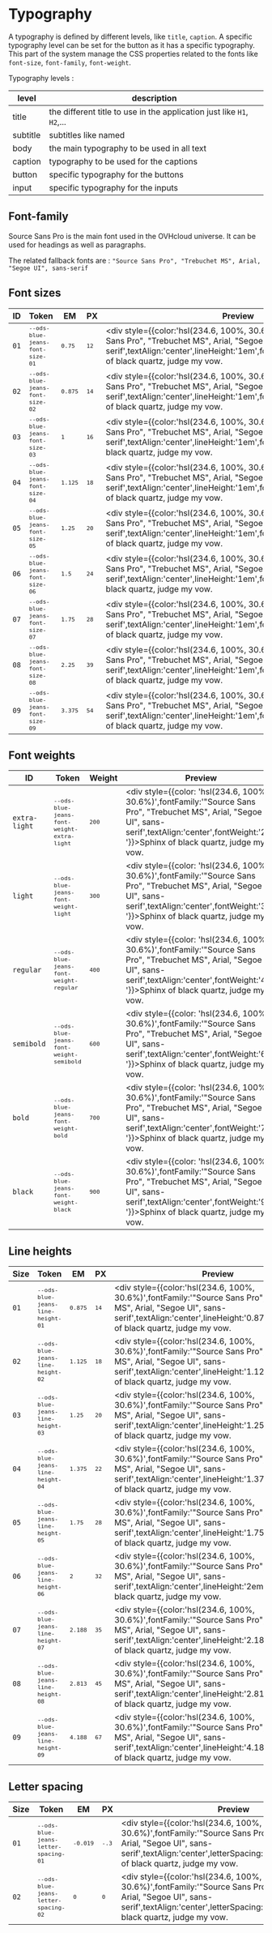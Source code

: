 
<Meta title="OVHcloud Design System/Design tokens/Blue Jeans/Typography" />

<div style={{
  position: 'absolute',
  inset: '5em'
}}>

  # Typography

  A typography is defined by different levels, like `title`, `caption`.
  A specific typography level can be set for the button as it has a specific typography.
  This part of the system manage the CSS properties related to the fonts like `font-size`,
  `font-family`, `font-weight`.

  Typography levels :

  | level    | description                                                            |
  |----------|------------------------------------------------------------------------|
  | title    | the different title to use in the application just like `H1`, `H2`,... |
  | subtitle | subtitles like named                                                   |
  | body     | the main typography to be used in all text                             |
  | caption  | typography to be used for the captions                                 |
  | button   | specific typography for the buttons                                    |
  | input    | specific typography for the inputs                                     |

  ## Font-family
  Source Sans Pro is the main font used in the OVHcloud universe. It can be used for headings as well as paragraphs.

  The related fallback fonts are :
  `"Source Sans Pro", "Trebuchet MS", Arial, "Segoe UI", sans-serif`

  ## Font sizes
  | ID    | Token                                           | EM                     | PX                  | Preview                                                                                                                                                                                                                         | Comments |
  |-------|-------------------------------------------------|------------------------|---------------------|---------------------------------------------------------------------------------------------------------------------------------------------------------------------------------------------------------------------------------|----------|
  | `01` | <small>`--ods-blue-jeans-font-size-01`</small> | <small>`0.75`</small>  | <small>`12`</small> | <div style={{color:'hsl(234.6, 100%, 30.6%)',fontFamily:'"Source Sans Pro", "Trebuchet MS", Arial, "Segoe UI", sans-serif',textAlign:'center',lineHeight:'1em',fontSize:'0.75em'}}>Sphinx of black quartz, judge my vow.</div>  |          |
  | `02` | <small>`--ods-blue-jeans-font-size-02`</small> | <small>`0.875`</small> | <small>`14`</small> | <div style={{color:'hsl(234.6, 100%, 30.6%)',fontFamily:'"Source Sans Pro", "Trebuchet MS", Arial, "Segoe UI", sans-serif',textAlign:'center',lineHeight:'1em',fontSize:'0.875em'}}>Sphinx of black quartz, judge my vow.</div> |          |
  | `03` | <small>`--ods-blue-jeans-font-size-03`</small> | <small>`1`</small>     | <small>`16`</small> | <div style={{color:'hsl(234.6, 100%, 30.6%)',fontFamily:'"Source Sans Pro", "Trebuchet MS", Arial, "Segoe UI", sans-serif',textAlign:'center',lineHeight:'1em',fontSize:'1em'}}>Sphinx of black quartz, judge my vow.</div>     |          |
  | `04` | <small>`--ods-blue-jeans-font-size-04`</small> | <small>`1.125`</small> | <small>`18`</small> | <div style={{color:'hsl(234.6, 100%, 30.6%)',fontFamily:'"Source Sans Pro", "Trebuchet MS", Arial, "Segoe UI", sans-serif',textAlign:'center',lineHeight:'1em',fontSize:'1.125em'}}>Sphinx of black quartz, judge my vow.</div> |          |
  | `05` | <small>`--ods-blue-jeans-font-size-05`</small> | <small>`1.25`</small>  | <small>`20`</small> | <div style={{color:'hsl(234.6, 100%, 30.6%)',fontFamily:'"Source Sans Pro", "Trebuchet MS", Arial, "Segoe UI", sans-serif',textAlign:'center',lineHeight:'1em',fontSize:'1.25em'}}>Sphinx of black quartz, judge my vow.</div>  |          |
  | `06` | <small>`--ods-blue-jeans-font-size-06`</small> | <small>`1.5`</small>   | <small>`24`</small> | <div style={{color:'hsl(234.6, 100%, 30.6%)',fontFamily:'"Source Sans Pro", "Trebuchet MS", Arial, "Segoe UI", sans-serif',textAlign:'center',lineHeight:'1em',fontSize:'1.5em'}}>Sphinx of black quartz, judge my vow.</div>   |          |
  | `07` | <small>`--ods-blue-jeans-font-size-07`</small> | <small>`1.75`</small>  | <small>`28`</small> | <div style={{color:'hsl(234.6, 100%, 30.6%)',fontFamily:'"Source Sans Pro", "Trebuchet MS", Arial, "Segoe UI", sans-serif',textAlign:'center',lineHeight:'1em',fontSize:'1.75em'}}>Sphinx of black quartz, judge my vow.</div>  |          |
  | `08` | <small>`--ods-blue-jeans-font-size-08`</small> | <small>`2.25`</small>  | <small>`39`</small> | <div style={{color:'hsl(234.6, 100%, 30.6%)',fontFamily:'"Source Sans Pro", "Trebuchet MS", Arial, "Segoe UI", sans-serif',textAlign:'center',lineHeight:'1em',fontSize:'2.25em'}}>Sphinx of black quartz, judge my vow.</div>  |          |
  | `09` | <small>`--ods-blue-jeans-font-size-09`</small> | <small>`3.375`</small> | <small>`54`</small> | <div style={{color:'hsl(234.6, 100%, 30.6%)',fontFamily:'"Source Sans Pro", "Trebuchet MS", Arial, "Segoe UI", sans-serif',textAlign:'center',lineHeight:'1em',fontSize:'3.375em'}}>Sphinx of black quartz, judge my vow.</div> |

  ## Font weights
  | ID            | Token                                                     | Weight               | Preview                                                                                                                                                                                                        | Comments |
  |---------------|-----------------------------------------------------------|----------------------|----------------------------------------------------------------------------------------------------------------------------------------------------------------------------------------------------------------|----------|
  | `extra-light` | <small>`--ods-blue-jeans-font-weight-extra-light`</small> | <small>`200`</small> | <div style={{color: 'hsl(234.6, 100%, 30.6%)',fontFamily:'"Source Sans Pro", "Trebuchet MS", Arial, "Segoe UI", sans-serif',textAlign:'center',fontWeight:'200 '}}>Sphinx of black quartz, judge my vow.</div> |          |
  | `light`       | <small>`--ods-blue-jeans-font-weight-light`</small>       | <small>`300`</small> | <div style={{color: 'hsl(234.6, 100%, 30.6%)',fontFamily:'"Source Sans Pro", "Trebuchet MS", Arial, "Segoe UI", sans-serif',textAlign:'center',fontWeight:'300 '}}>Sphinx of black quartz, judge my vow.</div> |          |
  | `regular`     | <small>`--ods-blue-jeans-font-weight-regular`</small>     | <small>`400`</small> | <div style={{color: 'hsl(234.6, 100%, 30.6%)',fontFamily:'"Source Sans Pro", "Trebuchet MS", Arial, "Segoe UI", sans-serif',textAlign:'center',fontWeight:'400 '}}>Sphinx of black quartz, judge my vow.</div> |          |
  | `semibold`    | <small>`--ods-blue-jeans-font-weight-semibold`</small>    | <small>`600`</small> | <div style={{color: 'hsl(234.6, 100%, 30.6%)',fontFamily:'"Source Sans Pro", "Trebuchet MS", Arial, "Segoe UI", sans-serif',textAlign:'center',fontWeight:'600 '}}>Sphinx of black quartz, judge my vow.</div> |          |
  | `bold`        | <small>`--ods-blue-jeans-font-weight-bold`</small>        | <small>`700`</small> | <div style={{color: 'hsl(234.6, 100%, 30.6%)',fontFamily:'"Source Sans Pro", "Trebuchet MS", Arial, "Segoe UI", sans-serif',textAlign:'center',fontWeight:'700 '}}>Sphinx of black quartz, judge my vow.</div> |          |
  | `black`       | <small>`--ods-blue-jeans-font-weight-black`</small>       | <small>`900`</small> | <div style={{color: 'hsl(234.6, 100%, 30.6%)',fontFamily:'"Source Sans Pro", "Trebuchet MS", Arial, "Segoe UI", sans-serif',textAlign:'center',fontWeight:'900 '}}>Sphinx of black quartz, judge my vow.</div> |

  ## Line heights
  | Size  | Token                                             | EM                     | PX                  | Preview                                                                                                                                                                                                          | Comments |
  |-------|---------------------------------------------------|------------------------|---------------------|------------------------------------------------------------------------------------------------------------------------------------------------------------------------------------------------------------------|----------|
  | `01` | <small>`--ods-blue-jeans-line-height-01`</small> | <small>`0.875`</small> | <small>`14`</small> | <div style={{color:'hsl(234.6, 100%, 30.6%)',fontFamily:'"Source Sans Pro", "Trebuchet MS", Arial, "Segoe UI", sans-serif',textAlign:'center',lineHeight:'0.875em'}}>Sphinx of black quartz, judge my vow.</div> |          |
  | `02` | <small>`--ods-blue-jeans-line-height-02`</small> | <small>`1.125`</small> | <small>`18`</small> | <div style={{color:'hsl(234.6, 100%, 30.6%)',fontFamily:'"Source Sans Pro", "Trebuchet MS", Arial, "Segoe UI", sans-serif',textAlign:'center',lineHeight:'1.125em'}}>Sphinx of black quartz, judge my vow.</div> |          |
  | `03` | <small>`--ods-blue-jeans-line-height-03`</small> | <small>`1.25`</small>  | <small>`20`</small> | <div style={{color:'hsl(234.6, 100%, 30.6%)',fontFamily:'"Source Sans Pro", "Trebuchet MS", Arial, "Segoe UI", sans-serif',textAlign:'center',lineHeight:'1.25em'}}>Sphinx of black quartz, judge my vow.</div>  |          |
  | `04` | <small>`--ods-blue-jeans-line-height-04`</small> | <small>`1.375`</small> | <small>`22`</small> | <div style={{color:'hsl(234.6, 100%, 30.6%)',fontFamily:'"Source Sans Pro", "Trebuchet MS", Arial, "Segoe UI", sans-serif',textAlign:'center',lineHeight:'1.375em'}}>Sphinx of black quartz, judge my vow.</div> |          |
  | `05` | <small>`--ods-blue-jeans-line-height-05`</small> | <small>`1.75`</small>  | <small>`28`</small> | <div style={{color:'hsl(234.6, 100%, 30.6%)',fontFamily:'"Source Sans Pro", "Trebuchet MS", Arial, "Segoe UI", sans-serif',textAlign:'center',lineHeight:'1.75em'}}>Sphinx of black quartz, judge my vow.</div>  |          |
  | `06` | <small>`--ods-blue-jeans-line-height-06`</small> | <small>`2`</small>     | <small>`32`</small> | <div style={{color:'hsl(234.6, 100%, 30.6%)',fontFamily:'"Source Sans Pro", "Trebuchet MS", Arial, "Segoe UI", sans-serif',textAlign:'center',lineHeight:'2em'}}>Sphinx of black quartz, judge my vow.</div>     |          |
  | `07` | <small>`--ods-blue-jeans-line-height-07`</small> | <small>`2.188`</small> | <small>`35`</small> | <div style={{color:'hsl(234.6, 100%, 30.6%)',fontFamily:'"Source Sans Pro", "Trebuchet MS", Arial, "Segoe UI", sans-serif',textAlign:'center',lineHeight:'2.188em'}}>Sphinx of black quartz, judge my vow.</div> |          |
  | `08` | <small>`--ods-blue-jeans-line-height-08`</small> | <small>`2.813`</small> | <small>`45`</small> | <div style={{color:'hsl(234.6, 100%, 30.6%)',fontFamily:'"Source Sans Pro", "Trebuchet MS", Arial, "Segoe UI", sans-serif',textAlign:'center',lineHeight:'2.813em'}}>Sphinx of black quartz, judge my vow.</div> |          |
  | `09` | <small>`--ods-blue-jeans-line-height-09`</small> | <small>`4.188`</small> | <small>`67`</small> | <div style={{color:'hsl(234.6, 100%, 30.6%)',fontFamily:'"Source Sans Pro", "Trebuchet MS", Arial, "Segoe UI", sans-serif',textAlign:'center',lineHeight:'4.188em'}}>Sphinx of black quartz, judge my vow.</div> |

  ## Letter spacing
  | Size   | Token                                                 | EM                      | PX                   | Preview                                                                                                                                                                                                              | Comments |
  |--------|-------------------------------------------------------|-------------------------|----------------------|----------------------------------------------------------------------------------------------------------------------------------------------------------------------------------------------------------------------|----------|
  | `01` | <small>`--ods-blue-jeans-letter-spacing-01`</small> | <small>`-0.019`</small> | <small>`-.3`</small> | <div style={{color:'hsl(234.6, 100%, 30.6%)',fontFamily:'"Source Sans Pro", "Trebuchet MS", Arial, "Segoe UI", sans-serif',textAlign:'center',letterSpacing:'-0.019em'}}>Sphinx of black quartz, judge my vow.</div> |          |
  | `02`  | <small>`--ods-blue-jeans-letter-spacing-02`</small>  | <small>`0`</small>      | <small>`0`</small>   | <div style={{color:'hsl(234.6, 100%, 30.6%)',fontFamily:'"Source Sans Pro", "Trebuchet MS", Arial, "Segoe UI", sans-serif',textAlign:'center',letterSpacing:'0em'}}>Sphinx of black quartz, judge my vow.</div>      |

</div>
